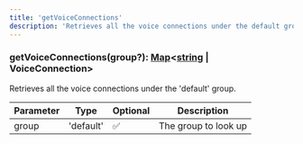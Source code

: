```yaml
---
title: 'getVoiceConnections'
description: 'Retrieves all the voice connections under the default group.'
---
```


### getVoiceConnections(group?): [Map](https://developer.mozilla.org/en-US/docs/Web/JavaScript/Reference/Global_Objects/Map)\<[string](https://developer.mozilla.org/en-US/docs/Web/JavaScript/Reference/Global_Objects/String) | VoiceConnection>

Retrieves all the voice connections under the 'default' group.

| Parameter | Type      | Optional | Description          |
| --------- | --------- | -------- | -------------------- |
| group     | 'default' | ✅       | The group to look up |
